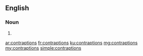 ==English==

===Noun===
{{head|en|noun plural form}}

# {{plural of|contraption|lang=en}}

[[ar:contraptions]]
[[fr:contraptions]]
[[ku:contraptions]]
[[mg:contraptions]]
[[my:contraptions]]
[[simple:contraptions]]